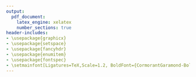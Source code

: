 ```yaml
---
output: 
  pdf_document:
    latex_engine: xelatex
    number_sections: true
header-includes:
- \usepackage{graphicx}
- \usepackage{setspace}
- \usepackage{fancyhdr}
- \usepackage{enumitem}
- \usepackage{fontspec}
- \setmainfont[Ligatures=TeX,Scale=1.2, BoldFont={CormorantGaramond-Bold}, ItalicFont={CormorantGaramond-LightItalic}, BoldItalicFont={CormorantGaramond-BoldItalic}]{CormorantGaramond-Light}
---
```

\newcommand{\HRule}{\rule{\linewidth}{0.5mm}}

\begin{titlepage}
\begin{doublespace}
\center
\Huge
\text{UCLA}

\Large
\text{Statistics 141SL}

\text{Practice of Statistics Consulting}

\HRule 

\Huge
\bf{A Study on Sugar Streak}\\

\HRule

\Large
\begin{minipage}{0.4\textwidth}
\begin{flushleft}
\emph{Authors:}\\
\text{Youhee Kil, Yue Fei,} \\
\text{Suyao Hu, Xinru Fang}
\end{flushleft}
\end{minipage}
~
\begin{minipage}{0.4\textwidth}
\begin{flushright}
\emph{Supervisor:}\\
\text{Prof. Esfandiari, Mahtash}
\end{flushright}
\end{minipage}\\[1.0cm]

\text{Winter 2017}\\[1.0cm]

\includegraphics[width=\linewidth]{uclaseal.jpg}
\normalsize
\end{doublespace}
\end{titlepage}

\newpage
\tableofcontents
\pagebreak

\section{Abstract}


\section{Introduction}


```r

```



```r

```


\section{Research Questions}

\begin{enumerate}
  \item{}
  \item{}
\end{enumerate}


\section{Research Process}


```r

```



```r

```

  
```r

```

   
\section{Results}
  
\includegraphics{ODDS.png}
\includegraphics{result.png}


\section{Conclusion}

\section{Shortcomings and Future Study}

\section{References}


\section{Appendix}
\includegraphics{coefficients_1.png}

\includegraphics{coefficients_2.png}

\includegraphics{coefficients_3.png}